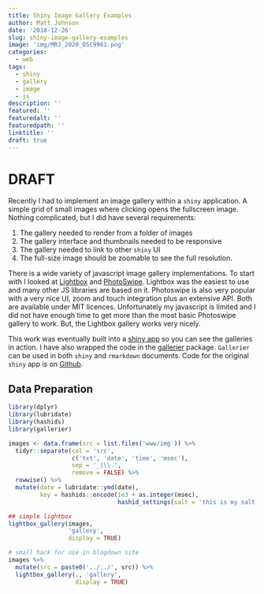 ```yaml
---
title: Shiny Image Gallery Examples
author: Matt Johnson
date: '2018-12-26'
slug: shiny-image-gallery-examples
image: 'img/MRJ_2020_DSC9961.png'
categories:
  - web
tags:
  - shiny
  - gallery
  - image
  - js
description: ''
featured: ''
featuredalt: ''
featuredpath: ''
linktitle: ''
draft: true
---
```


# DRAFT

Recently I had to implement an image gallery within a `shiny` application. A simple grid of small images where clicking opens the fullscreen image.  Nothing complicated, but I did have several requirements:

  1. The gallery needed to render from a folder of images
  2. The gallery interface and thumbnails needed to be responsive
  3. The gallery needed to link to other `shiny` UI
  4. The full-size image should be zoomable to see the full resolution.
  
There is a wide variety of javascript image gallery implementations. To start with I looked at  [Lightbox](https://lokeshdhakar.com/projects/lightbox2/) and [PhotoSwipe](http://photoswipe.com/). Lightbox was the easiest to use and many other JS libraries are based on it. Photoswipe is also very popular with a very nice UI, zoom and touch integration plus an extensive API. Both are available under MIT licences. Unfortunately my javascript is limited and I did not have enough time to get more than the most basic Photoswipe gallery to work. But, the Lightbox gallery works very nicely.

This work was eventually built into a [shiny app](https://mrjoh3.shinyapps.io/shiny-gallery-example/) so you can see the galleries in action. I have also wrapped the code in the [gallerier](https://github.com/mrjoh3/gallerier) package. `Gallerier` can be used in both `shiny` and `rmarkdown` documents. Code for the original `shiny` app is on [Github](https://github.com/mrjoh3/shiny-gallery-example).


## Data Preparation


```r

library(dplyr)
library(lubridate)
library(hashids)
library(gallerier)

images <- data.frame(src = list.files('www/img')) %>%
  tidyr::separate(col = 'src', 
                  c('txt', 'date', 'time', 'msec'), 
                  sep = '_|\\.', 
                  remove = FALSE) %>%
  rowwise() %>%
  mutate(date = lubridate::ymd(date),
         key = hashids::encode(1e3 + as.integer(msec), 
                               hashid_settings(salt = 'this is my salt')))

```

```r
## simple lightbox
lightbox_gallery(images, 
                 'gallery', 
                 display = TRUE)
```

```r
# small hack for use in blogdown site
images %>%
  mutate(src = paste0('../../', src)) %>%
  lightbox_gallery(., 'gallery', 
                   display = TRUE)
```
